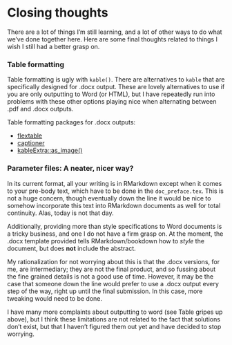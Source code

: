 # Closing thoughts {#limitations}

There are a lot of things I'm still learning, and a lot of other ways to do what we've done together here. Here are some final thoughts related to things I wish I still had a better grasp on.

### Table formatting {-}

Table formatting is ugly with `kable()`. There are alternatives to `kable` that are specifically designed for .docx output. These are lovely alternatives to use if you are only outputting to Word (or HTML), but I have repeatedly run into problems with these other options playing nice when alternating between .pdf and .docx outputs.

Table formatting packages for .docx outputs:

- [flextable](https://cran.r-project.org/web/packages/flextable/vignettes/overview.html)
- [captioner](https://cran.r-project.org/web/packages/captioner/vignettes/using_captioner.html)
- [kableExtra::as_image()](https://haozhu233.github.io/kableExtra/save_kable_and_as_image.html)

### Parameter files: A neater, nicer way? {-}

In its current format, all your writing is in RMarkdown except when it comes to your pre-body text, which have to be done in the `doc_preface.tex`. This is not a huge concern, though eventually down the line it would be nice to somehow incorporate this text into RMarkdown documents as well for total continuity. Alas, today is not that day.

Additionally, providing more than style specifications to Word documents is a tricky business, and one I do not have a firm grasp on. At the moment, the .docx template provided tells RMarkdown/bookdown how to *style* the document, but does **not** include the abstract.

My rationalization for not worrying about this is that the .docx versions, for me, are intermediary; they are not the final product, and so fussing about the fine grained details is not a good use of time. However, it may be the case that someone down the line would prefer to use a .docx output every step of the way, right up until the final submission. In this case, more tweaking would need to be done.

I have many more complaints about outputting to word (see Table gripes up above), but I think these limitations are not related to the fact that solutions don't exist, but that I haven't figured them out yet and have decided to stop worrying.

